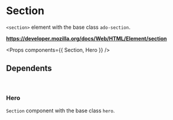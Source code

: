 <!-- Packages -->

<!-- Components -->

<!-- Metadata -->
<Meta title='Organisms/Section' component={Section} />

# Section

`<section>` element with the base class `ado-section`.

**https://developer.mozilla.org/docs/Web/HTML/Element/section**

<Props components={{ Section, Hero }} />

## Dependents

<br/>

### Hero

`Section` component with the base class `hero`. 

<Story name='Hero'>
  <Hero title={text('title')}  text={text('text')} />
</Story>

<Preview>
  <Hero />
</Preview>